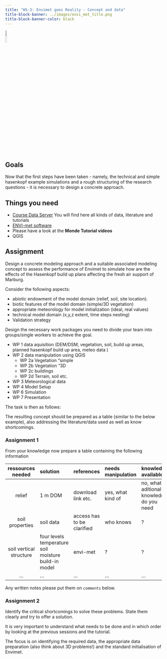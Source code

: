 ```yaml
---
title: "WS-3: Envimet goes Reality - Concept and data"
title-block-banner: ../images/envi_met_title.png
title-block-banner-color: black 
---
```


![](../images/mandantory.png){width=10%}

## Goals 

Now that the first steps have been taken - namely, the technical and simple hasenkopf example simulations and a rough structuring of the research questions - it is necessary to design a concrete approach.




## Things you need

* [Course Data Server](https://hessenbox.uni-marburg.de/getlink/fi5p6EzMUrtUVFW3DnkFky/envimet) You will find here all kinds of data, literature and tutorials 
* [ENVI-met software](https://envi-met.info/doku.php?id=start)
* Please have a look at the **Monde Tutorial videos**
* QGIS

## Assignment
Design a concrete modeling approach and a suitable associated modeling concept to assess the performance of Envimet to simulate how are the effects of the Hasenkopf build up plans affecting the fresh air support of Marburg.  

Consider the following aspects:

* abiotic endowment of the model domain (relief, soil, site location).
* biotic features of the model domain (simple/3D vegetation)
* appropriate meteorology for model initialization (ideal, real values)
* technical model domain (x,y,z extent, time steps nesting)
* Validation strategy

Design the necessary work packages you need to divide your team into groups/single workers to achieve the goal.

 * WP 1 data aquisition (DEM/DSM, vegetation, soil, build up areas, planned hasenkopf build up area, meteo data )
 * WP 2 data manipulation using QGIS 
   - WP 2a Vegetation "simple
   - WP 2b Vegetation "3D
   - WP 2c buildings
   - WP 2d Terrain, soil etc.
 * WP 3 Meteorological data
 * WP 4 Model Setup
 * WP 6 Simulation
 * WP 7 Presentation
 
 
The task is then as follows:

The resulting concept should be prepared as a table (similar to the below example), also addressing the literature/data  used as well as know shortcomings.

### Assignment 1

From your knowledge now prepare a table containing the following information 

| ressources needed | solution | references | needs manipulation | knowledge available | Who is doing it |
|:-------:|:--------|:---------|:---------|:---------|:---------|
| relief | 1 m DOM |  download link etc. | yes, what kind of | no, what aditional knowledge do you need | Name(s) |
| soil properties | soil data  | access has to be clarified |  who knows| ? | ? |
| soil vertical structure | four levels temperature soil moisture build-in model| envi-met | ? | ? | ? |
|... |... |... |... |... |... |


Any written notes please put them on `comments` below. 

### Assignment 2

Identify the critical shortcomings to solve these problems. State them clearly and try to offer a solution.

::: {.callout-tip appearance="simple"}

It is very important to understand what needs to be done and in which order by looking at the previous sessions and the tutorial. 

The focus is on identifying the required data, the appropriate data preparation (also think about 3D problems!) and the standard initialisation of Envimet.

:::

